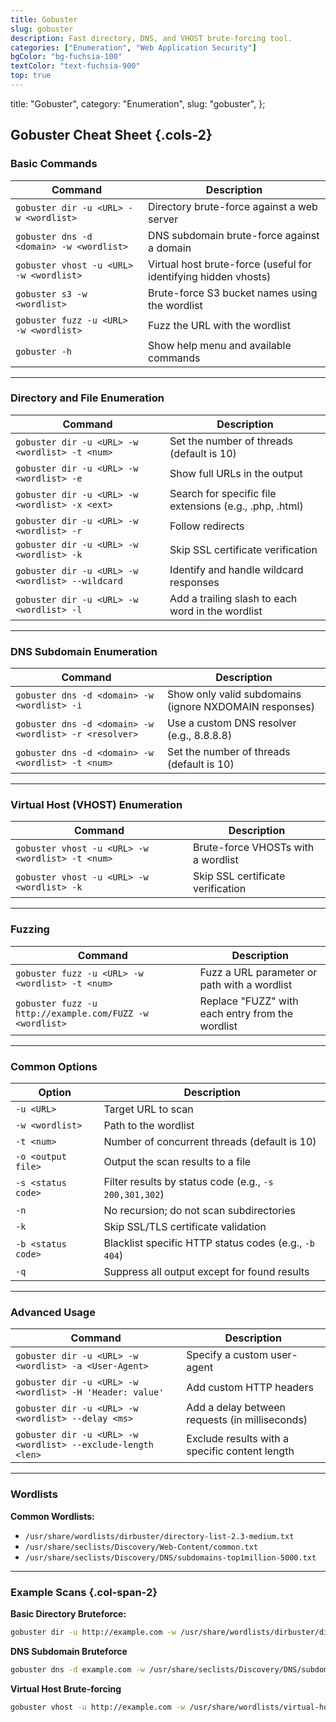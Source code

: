 ```yaml
---
title: Gobuster
slug: gobuster
description: Fast directory, DNS, and VHOST brute-forcing tool.
categories: ["Enumeration", "Web Application Security"]
bgColor: "bg-fuchsia-100"
textColor: "text-fuchsia-900"
top: true
---
```


  title: "Gobuster",
  category: "Enumeration",
  slug: "gobuster",
};

## Gobuster Cheat Sheet {.cols-2}

### Basic Commands

| Command                                  | Description                                                     |
| ---------------------------------------- | --------------------------------------------------------------- |
| `gobuster dir -u <URL> -w <wordlist>`    | Directory brute-force against a web server                      |
| `gobuster dns -d <domain> -w <wordlist>` | DNS subdomain brute-force against a domain                      |
| `gobuster vhost -u <URL> -w <wordlist>`  | Virtual host brute-force (useful for identifying hidden vhosts) |
| `gobuster s3 -w <wordlist>`              | Brute-force S3 bucket names using the wordlist                  |
| `gobuster fuzz -u <URL> -w <wordlist>`   | Fuzz the URL with the wordlist                                  |
| `gobuster -h`                            | Show help menu and available commands                           |

---

### Directory and File Enumeration

| Command                                          | Description                                             |
| ------------------------------------------------ | ------------------------------------------------------- |
| `gobuster dir -u <URL> -w <wordlist> -t <num>`   | Set the number of threads (default is 10)               |
| `gobuster dir -u <URL> -w <wordlist> -e`         | Show full URLs in the output                            |
| `gobuster dir -u <URL> -w <wordlist> -x <ext>`   | Search for specific file extensions (e.g., .php, .html) |
| `gobuster dir -u <URL> -w <wordlist> -r`         | Follow redirects                                        |
| `gobuster dir -u <URL> -w <wordlist> -k`         | Skip SSL certificate verification                       |
| `gobuster dir -u <URL> -w <wordlist> --wildcard` | Identify and handle wildcard responses                  |
| `gobuster dir -u <URL> -w <wordlist> -l`         | Add a trailing slash to each word in the wordlist       |

---

### DNS Subdomain Enumeration

| Command                                                | Description                                            |
| ------------------------------------------------------ | ------------------------------------------------------ |
| `gobuster dns -d <domain> -w <wordlist> -i`            | Show only valid subdomains (ignore NXDOMAIN responses) |
| `gobuster dns -d <domain> -w <wordlist> -r <resolver>` | Use a custom DNS resolver (e.g., 8.8.8.8)              |
| `gobuster dns -d <domain> -w <wordlist> -t <num>`      | Set the number of threads (default is 10)              |

---

### Virtual Host (VHOST) Enumeration

| Command                                          | Description                        |
| ------------------------------------------------ | ---------------------------------- |
| `gobuster vhost -u <URL> -w <wordlist> -t <num>` | Brute-force VHOSTs with a wordlist |
| `gobuster vhost -u <URL> -w <wordlist> -k`       | Skip SSL certificate verification  |

---

### Fuzzing

| Command                                                  | Description                                      |
| -------------------------------------------------------- | ------------------------------------------------ |
| `gobuster fuzz -u <URL> -w <wordlist> -t <num>`          | Fuzz a URL parameter or path with a wordlist     |
| `gobuster fuzz -u http://example.com/FUZZ -w <wordlist>` | Replace "FUZZ" with each entry from the wordlist |

---

### Common Options

| Option             | Description                                            |
| ------------------ | ------------------------------------------------------ |
| `-u <URL>`         | Target URL to scan                                     |
| `-w <wordlist>`    | Path to the wordlist                                   |
| `-t <num>`         | Number of concurrent threads (default is 10)           |
| `-o <output file>` | Output the scan results to a file                      |
| `-s <status code>` | Filter results by status code (e.g., `-s 200,301,302`) |
| `-n`               | No recursion; do not scan subdirectories               |
| `-k`               | Skip SSL/TLS certificate validation                    |
| `-b <status code>` | Blacklist specific HTTP status codes (e.g., `-b 404`)  |
| `-q`               | Suppress all output except for found results           |

---

### Advanced Usage

| Command                                                      | Description                                    |
| ------------------------------------------------------------ | ---------------------------------------------- |
| `gobuster dir -u <URL> -w <wordlist> -a <User-Agent>`        | Specify a custom user-agent                    |
| `gobuster dir -u <URL> -w <wordlist> -H 'Header: value'`     | Add custom HTTP headers                        |
| `gobuster dir -u <URL> -w <wordlist> --delay <ms>`           | Add a delay between requests (in milliseconds) |
| `gobuster dir -u <URL> -w <wordlist> --exclude-length <len>` | Exclude results with a specific content length |

---

### Wordlists

**Common Wordlists:**

- `/usr/share/wordlists/dirbuster/directory-list-2.3-medium.txt`
- `/usr/share/seclists/Discovery/Web-Content/common.txt`
- `/usr/share/seclists/Discovery/DNS/subdomains-top1million-5000.txt`

---

### Example Scans {.col-span-2}

**Basic Directory Bruteforce:**

```bash
gobuster dir -u http://example.com -w /usr/share/wordlists/dirbuster/directory-list-2.3-medium.txt
```

**DNS Subdomain Bruteforce**

```bash
gobuster dns -d example.com -w /usr/share/seclists/Discovery/DNS/subdomains-top1million-5000.txt
```

**Virtual Host Brute-forcing**

```bash
gobuster vhost -u http://example.com -w /usr/share/wordlists/virtual-hosts.txt
```
